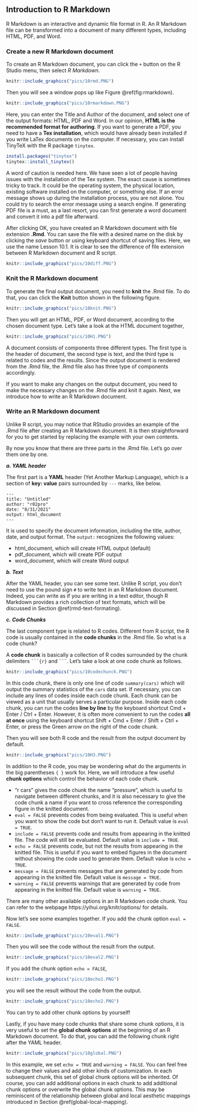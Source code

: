 ## Introduction to R Markdown {#intro-r-markdown}

R Markdown is an interactive and dynamic file format in R. An R Markdown file can be transformed into a document of many different types, including HTML, PDF, and Word. 

### Create a new R Markdown document

To create an R Markdown document, you can click the `+` button on the R Studio menu, then select *R Markdown*. 

```r
knitr::include_graphics("pics/10rmd.PNG")
```

Then you will see a window pops up like Figure \@ref(fig:rmarkdown).
```r
knitr::include_graphics("pics/10rmarkdown.PNG")
```

Here, you can enter the Title and Author of the document, and select one of the output formats: HTML, PDF and Word. In our opinion, **HTML is the recommended format for authoring**. If you want to generate a PDF, you need to have a **Tex installation**, which would have already been installed if you write LaTex documents on the computer. If necessary, you can install TinyTeX with the R package `tinytex`. 

```r
install.packages("tinytex")
tinytex::install_tinytex()
```

::: {.infobox .caution data-latex="{caution}"}
A word of caution is needed here. We have seen a lot of people having issues with the installation of the Tex system. The exact cause is sometimes tricky to track. It could be the operating system, the physical location, existing software installed on the computer, or something else. If an error message shows up during the installation process, you are not alone. You could try to search the error message using a search engine. If generating PDF file is a must, as a last resort, you can first generate a word document and convert it into a pdf file afterward. 
:::


After clicking OK, you have created an R Markdown document with file extension **.Rmd**. You can save the file with a desired name on the disk by clicking the *save* button or using keyboard shortcut of saving files. Here, we use the name Lesson 10.1. It is clear to see the difference of file extension between R Markdown document and R script.

```r
knitr::include_graphics("pics/10diff.PNG")
```

### Knit the R Markdown document

To generate the final output document, you need to **knit** the .Rmd file. To do that, you can click the **Knit** button shown in the following figure. 
```r
knitr::include_graphics("pics/10knit.PNG")
```

Then you will get an HTML, PDF, or Word document, according to the chosen document type. Let's take a look at the HTML document together,
```r
knitr::include_graphics("pics/10H1.PNG")
```

A document consists of components three different types. The first type is the header of document, the second type is text, and the third type is related to codes and the results. Since the output document is rendered from the .Rmd file, the .Rmd file also has three type of components accordingly. 

If you want to make any changes on the output document, you need to make the necessary changes on the .Rmd file and knit it again. Next, we  introduce how to write an R Markdown document.

### Write an R Markdown document

Unlike R script, you may notice that RStudio provides an example of the .Rmd file after creating an R Markdown document. It is then straightforward for you to get started by replacing the example with your own contents.

By now you know that there are three parts in the .Rmd file. Let's go over them one by one.

***a. YAML header***     

The first part is a **YAML** header (Yet Another Markup Language), which is a section of **key: value** pairs surrounded by `---` marks, like below. 

```
---
title: "Untitled"
author: "r02pro"
date: "8/31/2021"
output: html_document
---

```

It is used to specify the document information, including the title, author, date, and output format. The `output:` recognizes the following values:

- html_document, which will create HTML output (default)
- pdf_document, which will create PDF output
- word_document, which will create Word output

***b. Text***

After the YAML header, you can see some text. Unlike R script, you don't need to use the pound sign `#` to write text in an R Markdown document. Indeed,  you can write as if you are writing in a text editor, though R Markdown provides a rich collection of text formats, which will be discussed in Section \@ref(rmd-text-formating).        


***c. Code Chunks***

The last component type is related to R codes. Different from R script, the R code is usually contained in the **code chunks** in the .Rmd file. So what is a code chunk?

A **code chunk** is basically a collection of R codes surrounded by the chunk delimiters ```` ```{r} ```` and ```` ``` ````. Let's take a look at one code chunk as follows.
```r
knitr::include_graphics("pics/10codechunck.PNG")
```

In this code chunk, there is only one line of code `summary(cars)` which will output the summary statistics of the `cars` data set. If necessary, you can include any lines of codes inside each code chunk. Each chunk can be viewed as a unit that usually serves a particular purpose. Inside each code chunk, you can run the codes **line by line** by the keyboard shortcut Cmd + Enter / Ctrl + Enter. However, it is often more convenient to run the codes **all at once** using the keyboard shortcut Shift + Cmd + Enter / Shift + Ctrl + Enter, or press the Green arrow on the right of the code chunk. 

Then you will see both R code and the result from the output document by default.
```r
knitr::include_graphics("pics/10H3.PNG")
```

In addition to the R code, you may be wondering what do the arguments in the big parentheses `{ }` work for. Here, we will introduce a few useful **chunk options** which control the behavior of each code chunk. 

- "r cars" gives the code chunk the name "pressure", which is useful to navigate between different chunks, and it is also necessary to give the code chunk a name if you want to cross reference the corresponding figure in the knitted document.
- `eval = FALSE` prevents codes from being evaluated. This is useful when you want to show the code but don't want to run it. Default value is `eval = TRUE`.
- `include = FALSE` prevents code and results from appearing in the knitted file. The code will still be evaluated. Default value is `include = TRUE`.
- `echo = FALSE` prevents code, but not the results from appearing in the knitted file. This is useful if you want to embed figures in the document without showing the code used to generate them. Default value is `echo = TRUE`.
- `message = FALSE` prevents messages that are generated by code from appearing in the knitted file.  Default value is `message = TRUE`.
- `warning = FALSE` prevents warnings that are generated by code from appearing in the knitted file. Default value is `warning = TRUE`.

There are many other available options in an R Markdown code chunk. You can refer to the webpage https://yihui.org/knitr/options/ for details. 

Now let's see some examples together. If you add the chunk option `eval = FALSE`.
```r
knitr::include_graphics("pics/10eval1.PNG")
```

Then you will see the code without the result from the output.
```r
knitr::include_graphics("pics/10eval2.PNG")
```

If you add the chunk option `echo = FALSE`, 
```r
knitr::include_graphics("pics/10echo1.PNG")
```

you will see the result without the code from the output.
```r
knitr::include_graphics("pics/10echo2.PNG")
```

You can try to add other chunk options by yourself!

Lastly, if you have many code chunks that share some chunk options, it is very useful to set the **global chunk options** at the beginning of an R Markdown document. To do that, you can add the following chunk right after the YAML header. 

```r
knitr::include_graphics("pics/10global.PNG")
```

In this example, we set `echo = TRUE` and `warning = FALSE`. You can feel free to change their values and add other kinds of customization. In each subsequent chunk, this set of global chunk options will be inherited. Of course, you can add additional options in each chunk to add additional chunk options or overwrite the global chunk options. This may be reminiscent of the relationship between global and local aesthetic mappings introduced in Section \@ref(global-local-mapping). 


